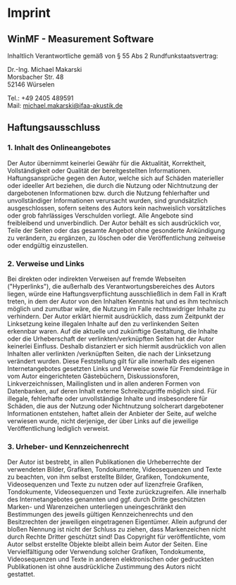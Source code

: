 # Imprint

## WinMF - Measurement Software

Inhaltlich Verantwortliche gemäß von § 55 Abs 2 Rundfunkstaatsvertrag:

Dr.-Ing. Michael Makarski\
Morsbacher Str. 48\
52146 Würselen

Tel.: +49 2405 489591\
Mail: michael.makarski@ifaa-akustik.de


## Haftungsausschluss

### 1. Inhalt des Onlineangebotes

Der Autor übernimmt keinerlei Gewähr für die Aktualität, Korrektheit, Vollständigkeit oder Qualität der bereitgestellten Informationen. Haftungsansprüche gegen den Autor, welche sich auf Schäden materieller oder ideeller Art beziehen, die durch die Nutzung oder Nichtnutzung der dargebotenen Informationen bzw. durch die Nutzung fehlerhafter und unvollständiger Informationen verursacht wurden, sind grundsätzlich ausgeschlossen, sofern seitens des Autors kein nachweislich vorsätzliches oder grob fahrlässiges Verschulden vorliegt.
Alle Angebote sind freibleibend und unverbindlich. Der Autor behält es sich ausdrücklich vor, Teile der Seiten oder das gesamte Angebot ohne gesonderte Ankündigung zu verändern, zu ergänzen, zu löschen oder die Veröffentlichung zeitweise oder endgültig einzustellen.

### 2. Verweise und Links

Bei direkten oder indirekten Verweisen auf fremde Webseiten ("Hyperlinks"), die außerhalb des Verantwortungsbereiches des Autors liegen, würde eine Haftungsverpflichtung ausschließlich in dem Fall in Kraft treten, in dem der Autor von den Inhalten Kenntnis hat und es ihm technisch möglich und zumutbar wäre, die Nutzung im Falle rechtswidriger Inhalte zu verhindern.
Der Autor erklärt hiermit ausdrücklich, dass zum Zeitpunkt der Linksetzung keine illegalen Inhalte auf den zu verlinkenden Seiten erkennbar waren. Auf die aktuelle und zukünftige Gestaltung, die Inhalte oder die Urheberschaft der verlinkten/verknüpften Seiten hat der Autor keinerlei Einfluss. Deshalb distanziert er sich hiermit ausdrücklich von allen Inhalten aller verlinkten /verknüpften Seiten, die nach der Linksetzung verändert wurden. Diese Feststellung gilt für alle innerhalb des eigenen Internetangebotes gesetzten Links und Verweise sowie für Fremdeinträge in vom Autor eingerichteten Gästebüchern, Diskussionsforen, Linkverzeichnissen, Mailinglisten und in allen anderen Formen von Datenbanken, auf deren Inhalt externe Schreibzugriffe möglich sind. Für illegale, fehlerhafte oder unvollständige Inhalte und insbesondere für Schäden, die aus der Nutzung oder Nichtnutzung solcherart dargebotener Informationen entstehen, haftet allein der Anbieter der Seite, auf welche verwiesen wurde, nicht derjenige, der über Links auf die jeweilige Veröffentlichung lediglich verweist.

### 3. Urheber- und Kennzeichenrecht

Der Autor ist bestrebt, in allen Publikationen die Urheberrechte der verwendeten Bilder, Grafiken, Tondokumente, Videosequenzen und Texte zu beachten, von ihm selbst erstellte Bilder, Grafiken, Tondokumente, Videosequenzen und Texte zu nutzen oder auf lizenzfreie Grafiken, Tondokumente, Videosequenzen und Texte zurückzugreifen.
Alle innerhalb des Internetangebotes genannten und ggf. durch Dritte geschützten Marken- und Warenzeichen unterliegen uneingeschränkt den Bestimmungen des jeweils gültigen Kennzeichenrechts und den Besitzrechten der jeweiligen eingetragenen Eigentümer. Allein aufgrund der bloßen Nennung ist nicht der Schluss zu ziehen, dass Markenzeichen nicht durch Rechte Dritter geschützt sind!
Das Copyright für veröffentlichte, vom Autor selbst erstellte Objekte bleibt allein beim Autor der Seiten. Eine Vervielfältigung oder Verwendung solcher Grafiken, Tondokumente, Videosequenzen und Texte in anderen elektronischen oder gedruckten Publikationen ist ohne ausdrückliche Zustimmung des Autors nicht gestattet.
